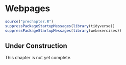 # Webpages {#sec-webpages-chapter}

```r
source("prechapter.R")
suppressPackageStartupMessages(library(tidyverse))
suppressPackageStartupMessages(library(webexercises))
```

::: {.callout-tip}
## Under Construction

This chapter is not yet complete.
:::

<!--
* Refer back to HTML intro from online data chapter
* Themes
* Simple Javascript additions
* Packages for extension
-->
